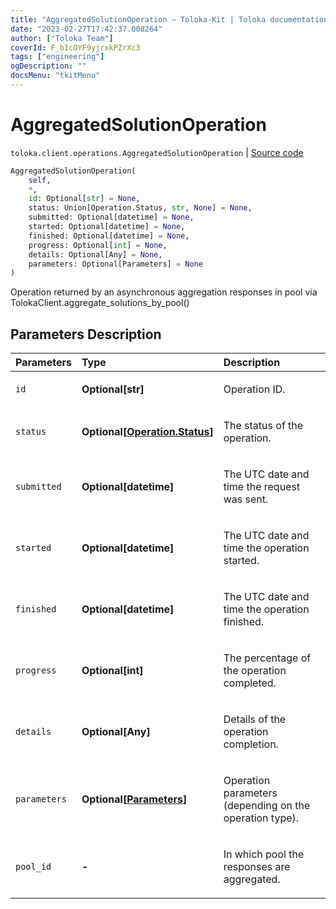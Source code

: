 ```yaml
---
title: "AggregatedSolutionOperation — Toloka-Kit | Toloka documentation"
date: "2023-02-27T17:42:37.008264"
author: ["Toloka Team"]
coverId: F_bIcOYF9yjrxkPZrXc3
tags: ["engineering"]
ogDescription: ""
docsMenu: "tkitMenu"
---
```


# AggregatedSolutionOperation
`toloka.client.operations.AggregatedSolutionOperation` | [Source code](https://github.com/Toloka/toloka-kit/blob/v1.1.4/src/client/operations.py#L328)

```python
AggregatedSolutionOperation(
    self,
    *,
    id: Optional[str] = None,
    status: Union[Operation.Status, str, None] = None,
    submitted: Optional[datetime] = None,
    started: Optional[datetime] = None,
    finished: Optional[datetime] = None,
    progress: Optional[int] = None,
    details: Optional[Any] = None,
    parameters: Optional[Parameters] = None
)
```

Operation returned by an asynchronous aggregation responses in pool via TolokaClient.aggregate_solutions_by_pool()

## Parameters Description

| Parameters | Type | Description |
| :----------| :----| :-----------|
`id`|**Optional\[str\]**|<p>Operation ID.</p>
`status`|**Optional\[[Operation.Status](/docs/toloka-kit/reference/toloka.client.operations.Operation.Status)\]**|<p>The status of the operation.</p>
`submitted`|**Optional\[datetime\]**|<p>The UTC date and time the request was sent.</p>
`started`|**Optional\[datetime\]**|<p>The UTC date and time the operation started.</p>
`finished`|**Optional\[datetime\]**|<p>The UTC date and time the operation finished.</p>
`progress`|**Optional\[int\]**|<p>The percentage of the operation completed.</p>
`details`|**Optional\[Any\]**|<p>Details of the operation completion.</p>
`parameters`|**Optional\[[Parameters](/docs/toloka-kit/reference/toloka.client.operations.AggregatedSolutionOperation.Parameters)\]**|<p>Operation parameters (depending on the operation type).</p>
`pool_id`|**-**|<p>In which pool the responses are aggregated.</p>